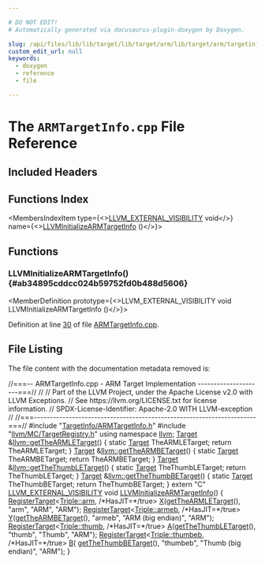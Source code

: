 ```yaml
---

# DO NOT EDIT!
# Automatically generated via docusaurus-plugin-doxygen by Doxygen.

slug: /api/files/lib/lib/target/lib/target/arm/lib/target/arm/targetinfo/armtargetinfo-cpp
custom_edit_url: null
keywords:
  - doxygen
  - reference
  - file

---
```





# The `ARMTargetInfo.cpp` File Reference

<DoxygenPage pluginConfig={pluginConfig}>



## Included Headers

<IncludesList>
<IncludesListItem
  filePath="TargetInfo/ARMTargetInfo.h"
  permalink="/docs/api/files/lib/lib/target/lib/target/arm/lib/target/arm/targetinfo/armtargetinfo-h"
  isLocal="true" />
<IncludesListItem
  filePath="llvm/MC/TargetRegistry.h"
  permalink="/docs/api/files/include/include/llvm/include/llvm/mc/targetregistry-h"
  isLocal="true" />
</IncludesList>

## Functions Index

<MembersIndex>

<MembersIndexItem
  type={<><a href="/docs/api/files/include/include/llvm/include/llvm/support/compiler-h/#adeb6f14d9f377993d79fae2efb34ecac">LLVM&#95;EXTERNAL&#95;VISIBILITY</a> void</>}
  name={<><a href="#ab34895cddcc024b59752fd0b488d5606">LLVMInitializeARMTargetInfo</a> ()</>}>
</MembersIndexItem>

</MembersIndex>


<SectionDefinition>

## Functions

### LLVMInitializeARMTargetInfo() {#ab34895cddcc024b59752fd0b488d5606}

<MemberDefinition
  prototype={<>LLVM&#95;EXTERNAL&#95;VISIBILITY void LLVMInitializeARMTargetInfo ()</>}>

Definition at line <a href="#l00030">30</a> of file <a href="/docs/api/files/lib/lib/target/lib/target/arm/lib/target/arm/targetinfo/armtargetinfo-cpp">ARMTargetInfo.cpp</a>.
</MemberDefinition>

</SectionDefinition>

## File Listing

The file content with the documentation metadata removed is:

<ProgramListing>

<Link id="l00001" /><CodeLine lineNumber="1"><Highlight kind="comment">//===-- ARMTargetInfo.cpp - ARM Target Implementation ---------------------===//</Highlight><Highlight kind="normal"></Highlight></CodeLine>
<Link id="l00002" /><CodeLine lineNumber="2"><Highlight kind="normal"></Highlight><Highlight kind="comment">//</Highlight><Highlight kind="normal"></Highlight></CodeLine>
<Link id="l00003" /><CodeLine lineNumber="3"><Highlight kind="normal"></Highlight><Highlight kind="comment">// Part of the LLVM Project, under the Apache License v2.0 with LLVM Exceptions.</Highlight><Highlight kind="normal"></Highlight></CodeLine>
<Link id="l00004" /><CodeLine lineNumber="4"><Highlight kind="normal"></Highlight><Highlight kind="comment">// See https://llvm.org/LICENSE.txt for license information.</Highlight><Highlight kind="normal"></Highlight></CodeLine>
<Link id="l00005" /><CodeLine lineNumber="5"><Highlight kind="normal"></Highlight><Highlight kind="comment">// SPDX-License-Identifier: Apache-2.0 WITH LLVM-exception</Highlight><Highlight kind="normal"></Highlight></CodeLine>
<Link id="l00006" /><CodeLine lineNumber="6"><Highlight kind="normal"></Highlight><Highlight kind="comment">//</Highlight><Highlight kind="normal"></Highlight></CodeLine>
<Link id="l00007" /><CodeLine lineNumber="7"><Highlight kind="normal"></Highlight><Highlight kind="comment">//===----------------------------------------------------------------------===//</Highlight><Highlight kind="normal"></Highlight></CodeLine>
<Link id="l00008" /><CodeLine lineNumber="8"><Highlight kind="normal"></Highlight></CodeLine>
<Link id="l00009" /><CodeLine lineNumber="9"><Highlight kind="normal"></Highlight><Highlight kind="preprocessor">#include &quot;<a href="/docs/api/files/lib/lib/target/lib/target/arm/lib/target/arm/targetinfo/armtargetinfo-h">TargetInfo/ARMTargetInfo.h</a>&quot;</Highlight><Highlight kind="normal"></Highlight></CodeLine>
<Link id="l00010" /><CodeLine lineNumber="10"><Highlight kind="normal"></Highlight><Highlight kind="preprocessor">#include &quot;<a href="/docs/api/files/include/include/llvm/include/llvm/mc/targetregistry-h">llvm/MC/TargetRegistry.h</a>&quot;</Highlight><Highlight kind="normal"></Highlight></CodeLine>
<Link id="l00011" /><CodeLine lineNumber="11"><Highlight kind="normal"></Highlight><Highlight kind="keyword">using namespace </Highlight><Highlight kind="normal"><a href="/docs/api/namespaces/llvm">llvm</a>;</Highlight></CodeLine>
<Link id="l00012" /><CodeLine lineNumber="12"><Highlight kind="normal"></Highlight></CodeLine>
<Link id="l00013" /><CodeLine lineNumber="13" lineLink="/docs/api/namespaces/llvm/#ae5953c94ed91f0f067547dc772cd80fe"><Highlight kind="normal"><a href="/docs/api/classes/llvm/target">Target</a> &amp;<a href="/docs/api/namespaces/llvm/#ae5953c94ed91f0f067547dc772cd80fe">llvm::getTheARMLETarget</a>() &#123;</Highlight></CodeLine>
<Link id="l00014" /><CodeLine lineNumber="14"><Highlight kind="normal">  </Highlight><Highlight kind="keyword">static</Highlight><Highlight kind="normal"> <a href="/docs/api/classes/llvm/target">Target</a> TheARMLETarget;</Highlight></CodeLine>
<Link id="l00015" /><CodeLine lineNumber="15"><Highlight kind="normal">  </Highlight><Highlight kind="keywordflow">return</Highlight><Highlight kind="normal"> TheARMLETarget;</Highlight></CodeLine>
<Link id="l00016" /><CodeLine lineNumber="16"><Highlight kind="normal">&#125;</Highlight></CodeLine>
<Link id="l00017" /><CodeLine lineNumber="17" lineLink="/docs/api/namespaces/llvm/#afbdfccf3485b9df9d34a6dea50800f15"><Highlight kind="normal"><a href="/docs/api/classes/llvm/target">Target</a> &amp;<a href="/docs/api/namespaces/llvm/#afbdfccf3485b9df9d34a6dea50800f15">llvm::getTheARMBETarget</a>() &#123;</Highlight></CodeLine>
<Link id="l00018" /><CodeLine lineNumber="18"><Highlight kind="normal">  </Highlight><Highlight kind="keyword">static</Highlight><Highlight kind="normal"> <a href="/docs/api/classes/llvm/target">Target</a> TheARMBETarget;</Highlight></CodeLine>
<Link id="l00019" /><CodeLine lineNumber="19"><Highlight kind="normal">  </Highlight><Highlight kind="keywordflow">return</Highlight><Highlight kind="normal"> TheARMBETarget;</Highlight></CodeLine>
<Link id="l00020" /><CodeLine lineNumber="20"><Highlight kind="normal">&#125;</Highlight></CodeLine>
<Link id="l00021" /><CodeLine lineNumber="21" lineLink="/docs/api/namespaces/llvm/#afc701aa0872cfd76352f3bd7695834bb"><Highlight kind="normal"><a href="/docs/api/classes/llvm/target">Target</a> &amp;<a href="/docs/api/namespaces/llvm/#afc701aa0872cfd76352f3bd7695834bb">llvm::getTheThumbLETarget</a>() &#123;</Highlight></CodeLine>
<Link id="l00022" /><CodeLine lineNumber="22"><Highlight kind="normal">  </Highlight><Highlight kind="keyword">static</Highlight><Highlight kind="normal"> <a href="/docs/api/classes/llvm/target">Target</a> TheThumbLETarget;</Highlight></CodeLine>
<Link id="l00023" /><CodeLine lineNumber="23"><Highlight kind="normal">  </Highlight><Highlight kind="keywordflow">return</Highlight><Highlight kind="normal"> TheThumbLETarget;</Highlight></CodeLine>
<Link id="l00024" /><CodeLine lineNumber="24"><Highlight kind="normal">&#125;</Highlight></CodeLine>
<Link id="l00025" /><CodeLine lineNumber="25" lineLink="/docs/api/namespaces/llvm/#a2cec3961e7261d3cbcaa20409f1290c6"><Highlight kind="normal"><a href="/docs/api/classes/llvm/target">Target</a> &amp;<a href="/docs/api/namespaces/llvm/#a2cec3961e7261d3cbcaa20409f1290c6">llvm::getTheThumbBETarget</a>() &#123;</Highlight></CodeLine>
<Link id="l00026" /><CodeLine lineNumber="26"><Highlight kind="normal">  </Highlight><Highlight kind="keyword">static</Highlight><Highlight kind="normal"> <a href="/docs/api/classes/llvm/target">Target</a> TheThumbBETarget;</Highlight></CodeLine>
<Link id="l00027" /><CodeLine lineNumber="27"><Highlight kind="normal">  </Highlight><Highlight kind="keywordflow">return</Highlight><Highlight kind="normal"> TheThumbBETarget;</Highlight></CodeLine>
<Link id="l00028" /><CodeLine lineNumber="28"><Highlight kind="normal">&#125;</Highlight></CodeLine>
<Link id="l00029" /><CodeLine lineNumber="29"><Highlight kind="normal"></Highlight></CodeLine>
<Link id="l00030" /><CodeLine lineNumber="30" lineLink="#ab34895cddcc024b59752fd0b488d5606"><Highlight kind="normal"></Highlight><Highlight kind="keyword">extern</Highlight><Highlight kind="normal"> </Highlight><Highlight kind="stringliteral">&quot;C&quot;</Highlight><Highlight kind="normal"> <a href="/docs/api/files/include/include/llvm/include/llvm/support/compiler-h/#adeb6f14d9f377993d79fae2efb34ecac">LLVM&#95;EXTERNAL&#95;VISIBILITY</a> </Highlight><Highlight kind="keywordtype">void</Highlight><Highlight kind="normal"> <a href="#ab34895cddcc024b59752fd0b488d5606">LLVMInitializeARMTargetInfo</a>() &#123;</Highlight></CodeLine>
<Link id="l00031" /><CodeLine lineNumber="31"><Highlight kind="normal">  <a href="/docs/api/structs/llvm/registertarget">RegisterTarget</a>&lt;<a href="/docs/api/classes/llvm/triple/#a547abd13f7a3c063aa72c8192a868154a8b312a985e2504366d24a2200faf37ff">Triple::arm</a>, </Highlight><Highlight kind="comment">/&#42;HasJIT=&#42;/</Highlight><Highlight kind="keyword">true</Highlight><Highlight kind="normal">&gt; <a href="/docs/api/files/lib/lib/tablegen/tablegenbackendskeleton-cpp/#ab60f28d7a141ac46ccc200176a1bca8b">X</a>(<a href="/docs/api/namespaces/llvm/#ae5953c94ed91f0f067547dc772cd80fe">getTheARMLETarget</a>(), </Highlight><Highlight kind="stringliteral">&quot;arm&quot;</Highlight><Highlight kind="normal">,</Highlight></CodeLine>
<Link id="l00032" /><CodeLine lineNumber="32"><Highlight kind="normal">                                                 </Highlight><Highlight kind="stringliteral">&quot;ARM&quot;</Highlight><Highlight kind="normal">, </Highlight><Highlight kind="stringliteral">&quot;ARM&quot;</Highlight><Highlight kind="normal">);</Highlight></CodeLine>
<Link id="l00033" /><CodeLine lineNumber="33"><Highlight kind="normal">  <a href="/docs/api/structs/llvm/registertarget">RegisterTarget</a>&lt;<a href="/docs/api/classes/llvm/triple/#a547abd13f7a3c063aa72c8192a868154af65ab1964be676bea302940a45765021">Triple::armeb</a>, </Highlight><Highlight kind="comment">/&#42;HasJIT=&#42;/</Highlight><Highlight kind="keyword">true</Highlight><Highlight kind="normal">&gt; <a href="/docs/api/files/lib/lib/tablegen/tablegenbackendskeleton-cpp/#a262774d3e5186511427e5b2414a85f7f">Y</a>(<a href="/docs/api/namespaces/llvm/#afbdfccf3485b9df9d34a6dea50800f15">getTheARMBETarget</a>(), </Highlight><Highlight kind="stringliteral">&quot;armeb&quot;</Highlight><Highlight kind="normal">,</Highlight></CodeLine>
<Link id="l00034" /><CodeLine lineNumber="34"><Highlight kind="normal">                                                   </Highlight><Highlight kind="stringliteral">&quot;ARM (big endian)&quot;</Highlight><Highlight kind="normal">, </Highlight><Highlight kind="stringliteral">&quot;ARM&quot;</Highlight><Highlight kind="normal">);</Highlight></CodeLine>
<Link id="l00035" /><CodeLine lineNumber="35"><Highlight kind="normal"></Highlight></CodeLine>
<Link id="l00036" /><CodeLine lineNumber="36"><Highlight kind="normal">  <a href="/docs/api/structs/llvm/registertarget">RegisterTarget</a>&lt;<a href="/docs/api/classes/llvm/triple/#a547abd13f7a3c063aa72c8192a868154ab456eadbc2378864e9aa9e2a545a1e65">Triple::thumb</a>, </Highlight><Highlight kind="comment">/&#42;HasJIT=&#42;/</Highlight><Highlight kind="keyword">true</Highlight><Highlight kind="normal">&gt; <a href="/docs/api/files/lib/lib/ir/builtingcs-cpp/#a2e38c85003a042421cde1647632d0b72">A</a>(<a href="/docs/api/namespaces/llvm/#afc701aa0872cfd76352f3bd7695834bb">getTheThumbLETarget</a>(),</Highlight></CodeLine>
<Link id="l00037" /><CodeLine lineNumber="37"><Highlight kind="normal">                                                   </Highlight><Highlight kind="stringliteral">&quot;thumb&quot;</Highlight><Highlight kind="normal">, </Highlight><Highlight kind="stringliteral">&quot;Thumb&quot;</Highlight><Highlight kind="normal">, </Highlight><Highlight kind="stringliteral">&quot;ARM&quot;</Highlight><Highlight kind="normal">);</Highlight></CodeLine>
<Link id="l00038" /><CodeLine lineNumber="38"><Highlight kind="normal">  <a href="/docs/api/structs/llvm/registertarget">RegisterTarget</a>&lt;<a href="/docs/api/classes/llvm/triple/#a547abd13f7a3c063aa72c8192a868154a038a23cbd1756bf797c083c48229dcfd">Triple::thumbeb</a>, </Highlight><Highlight kind="comment">/&#42;HasJIT=&#42;/</Highlight><Highlight kind="keyword">true</Highlight><Highlight kind="normal">&gt; <a href="/docs/api/files/lib/lib/ir/builtingcs-cpp/#ae76959fe811ba090de4cba69ac00f1da">B</a>(</Highlight></CodeLine>
<Link id="l00039" /><CodeLine lineNumber="39"><Highlight kind="normal">      <a href="/docs/api/namespaces/llvm/#a2cec3961e7261d3cbcaa20409f1290c6">getTheThumbBETarget</a>(), </Highlight><Highlight kind="stringliteral">&quot;thumbeb&quot;</Highlight><Highlight kind="normal">, </Highlight><Highlight kind="stringliteral">&quot;Thumb (big endian)&quot;</Highlight><Highlight kind="normal">, </Highlight><Highlight kind="stringliteral">&quot;ARM&quot;</Highlight><Highlight kind="normal">);</Highlight></CodeLine>
<Link id="l00040" /><CodeLine lineNumber="40"><Highlight kind="normal">&#125;</Highlight></CodeLine>

</ProgramListing>


</DoxygenPage>

